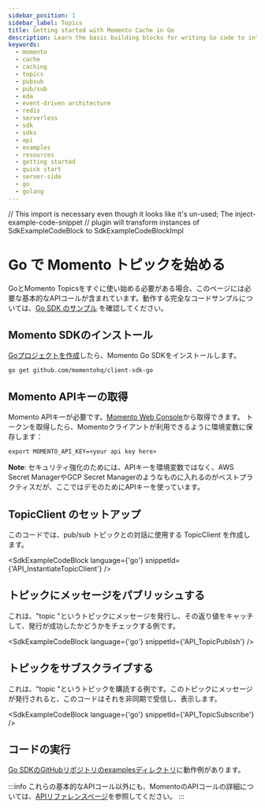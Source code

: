```yaml
---
sidebar_position: 1
sidebar_label: Topics
title: Getting started with Momento Cache in Go
description: Learn the basic building blocks for writing Go code to interact with Momento Topics.
keywords:
  - momento
  - cache
  - caching
  - topics
  - pubsub
  - pub/sub
  - eda
  - event-driven architecture
  - redis
  - serverless
  - sdk
  - sdks
  - api
  - examples
  - resources
  - getting started
  - quick start
  - server-side
  - go
  - golang
---
```


// This import is necessary even though it looks like it's un-used; The inject-example-code-snippet
// plugin will transform instances of SdkExampleCodeBlock to SdkExampleCodeBlockImpl

# Go で Momento トピックを始める

GoとMomento Topicsをすぐに使い始める必要がある場合、このページには必要な基本的なAPIコールが含まれています。動作する完全なコードサンプルについては、[Go SDK のサンプル](https://github.com/momentohq/client-sdk-kotlin/tree/main/examples) を確認してください。

## Momento SDKのインストール

[Goプロジェクトを作成](https://go.dev/doc/code#Command)したら、Momento Go SDKをインストールします。

```cli
go get github.com/momentohq/client-sdk-go
```

## Momento APIキーの取得

Momento APIキーが必要です。[Momento Web Console](https://console.gomomento.com/)から取得できます。
トークンを取得したら、Momentoクライアントが利用できるように環境変数に保存します：

```
export MOMENTO_API_KEY=<your api key here>
```

**Note**: セキュリティ強化のためには、APIキーを環境変数ではなく、AWS Secret ManagerやGCP Secret Managerのようなものに入れるのがベストプラクティスだが、ここではデモのためにAPIキーを使っています。

## TopicClient のセットアップ
このコードでは、pub/sub トピックとの対話に使用する TopicClient を作成します。

<SdkExampleCodeBlock language={'go'} snippetId={'API_InstantiateTopicClient'} />

## トピックにメッセージをパブリッシュする
これは、"topic "というトピックにメッセージを発行し、その返り値をキャッチして、発行が成功したかどうかをチェックする例です。

<SdkExampleCodeBlock language={'go'} snippetId={'API_TopicPublish'} />

## トピックをサブスクライブする
これは、"topic "というトピックを購読する例です。このトピックにメッセージが発行されると、このコードはそれを非同期で受信し、表示します。

<SdkExampleCodeBlock language={'go'} snippetId={'API_TopicSubscribe'} />

## コードの実行

[Go SDKのGitHubリポジトリのexamplesディレクトリ](https://github.com/momentohq/client-sdk-go/tree/main/examples)に動作例があります。

:::info
これらの基本的なAPIコール以外にも、MomentoのAPIコールの詳細については、[APIリファレンスページ](/develop/api-reference)を参照してください。
:::
